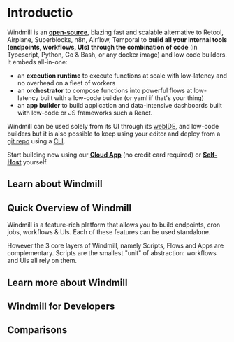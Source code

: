 
# Introductio

Windmill is an **<a href="https://github.com/windmill-labs/windmill" >open-source</a>**, blazing fast and scalable alternative to Retool, Airplane, Superblocks, n8n, Airflow, Temporal to **build all your internal tools (endpoints, workflows, UIs) through the combination of code** (in Typescript, Python, Go & Bash, or any docker image) and low code builders. It embeds all-in-one:

- an **execution runtime** to execute functions at scale with low-latency and no overhead on a fleet of workers
- an **orchestrator** to compose functions into powerful flows at low-latency built with a low-code builder (or yaml if that's your thing)
- an **app builder** to build application and data-intensive dashboards built with low-code or JS frameworks such a React.

Windmill can be used solely from its UI through its [webIDE](./getting_started/0_scripts_quickstart/1_typescript_quickstart/index.mdx), and low-code builders but it is also possible to keep using your editor and deploy from a [git repo](./advanced/9_deploy_gh_gl/index.md) using a [CLI](./cli_local_dev/index.md).

Start building now using our **<a href="https://app.windmill.dev/" rel="nofollow" >Cloud App</a>** (no credit card required) or **<a href="/docs/advanced/self_host" >Self-Host</a>** yourself.

## Learn about Windmill

<div class="grid grid-cols-2 gap-6 mb-4">
	<DocCard
		title="Get Started with Windmill"
		description="Get started in 30 seconds."
		href="/docs/getting_started/how_to_use_windmill"
		Icon={Book}
	/>
	<DocCard
		title="Note of Intent"
		description="Windmill bridges the gap between no-code/low-code services and traditional programming."
		href="/docs/misc/note_of_intent"
		Icon={Pen}
	/>
</div>

## Quick Overview of Windmill

Windmill is a feature-rich platform that allows you to build endpoints, cron jobs, workflows & UIs. Each of these features can be used standalone.

However the 3 core layers of Windmill, namely Scripts, Flows and Apps are complementary. Scripts are the smallest "unit" of abstraction: workflows and UIs all rely on them.

<div class="grid grid-cols-2 gap-6 mb-4">
	<DocCard
		title="Scripts"
		description="Scripts are the basic building blocks that can be written in Typescript, Python, Go, Bash or launch docker containers."
		href="/docs/getting_started/scripts_quickstart"
	/>
	<DocCard
		title="Flows"
		description="Flows are state machines represented as DAGs that compose steps together to build workflows and ETLs."
		href="/docs/getting_started/flows_quickstart"
		color="teal"
	/>
	<DocCard
		title="Apps"
		description="Apps are customized, user-friendly interfaces built using a drag-and-drop editor."
		href="/docs/getting_started/apps_quickstart"
		color="orange"
	/>
</div>

## Learn more about Windmill

<div class="text-xl mb-2 font-semibold"></div>
<div class="grid grid-cols-2 gap-6 mb-4">
	<DocCard
		title="Core Concepts"
		description="The essential principles and features that underpin the platform's capabilities."
		href="/docs/core_concepts/"
	/>
	<DocCard
		title="Integrations"
		description="Windmill provides a framework to easily add integrations."
		href="/docs/integrations/integrations_on_windmill"
	/>
	<DocCard
		title="Triggering Scripts"
		description="Trigger flows on-demand, by schedule or on external events."
		href="/docs/getting_started/trigger_scripts"
	/>
	<DocCard
		title="Triggering Flows"
		description="Trigger flows on-demand, by schedule or on external events."
		href="/docs/getting_started/trigger_flows"
	/>
	<DocCard
		title="Flow Editor"
		description="Low-code editor to build workflows."
		href="/docs/flows/flow_editor"
	/>
	<DocCard
		title="App Editor"
		description="Drag-and-drop editor to build apps."
		href="/docs/apps/app_editor"
	/>
</div>

## Windmill for Developers

<div class="text-xl mb-2 font-semibold"></div>
<div class="grid grid-cols-2 gap-6 mb-4">
	<DocCard
		title="Command-Line Interface"
		description="Interact with Windmill instances right from your terminal."
		href="/docs/advanced/cli"
	/>
	<DocCard
		title="Local Development"
		description="Develop from various environments such as your terminal, VSCode, and JetBrains IDEs."
		href="/docs/advanced/local_development"
	/>
	<DocCard
		title="Version control from GitHub/GitLab"
		description="Use a GH/GL repo as the source of truth for part or all of your Windmill workspace."
		href="/docs/advanced/deploy_gh_gl"
	/>
	<DocCard
		title="Run Docker Containers"
		description="Windmill supports running any docker container through its bash integration."
		href="/docs/advanced/docker"
	/>
</div>

## Comparisons

<div class="text-xl mb-2 font-semibold"></div>
<div class="grid grid-cols-2 gap-6 mb-4">
	<DocCard
		title="Benchmarks"
		description="Windmill has about the same performance as AWS Lambda for heavier workloads, but it is slower on cold starts for medium compute."
		href="/docs/misc/benchmarks"
	/>
	<DocCard
		title="Windmill Compared to Peers"
		description="Our subjective impression on other players you might come across."
		href="/docs/compared_to/peers"
	/>
</div>
